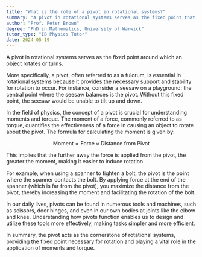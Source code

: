 ```yaml
---
title: "What is the role of a pivot in rotational systems?"
summary: "A pivot in rotational systems serves as the fixed point that enables an object to rotate or turn around it."
author: "Prof. Peter Brown"
degree: "PhD in Mathematics, University of Warwick"
tutor_type: "IB Physics Tutor"
date: 2024-05-19
---
```


A pivot in rotational systems serves as the fixed point around which an object rotates or turns.

More specifically, a pivot, often referred to as a fulcrum, is essential in rotational systems because it provides the necessary support and stability for rotation to occur. For instance, consider a seesaw on a playground: the central point where the seesaw balances is the pivot. Without this fixed point, the seesaw would be unable to tilt up and down.

In the field of physics, the concept of a pivot is crucial for understanding moments and torque. The moment of a force, commonly referred to as torque, quantifies the effectiveness of a force in causing an object to rotate about the pivot. The formula for calculating the moment is given by:

$$
\text{Moment} = \text{Force} \times \text{Distance from Pivot}
$$

This implies that the further away the force is applied from the pivot, the greater the moment, making it easier to induce rotation.

For example, when using a spanner to tighten a bolt, the pivot is the point where the spanner contacts the bolt. By applying force at the end of the spanner (which is far from the pivot), you maximize the distance from the pivot, thereby increasing the moment and facilitating the rotation of the bolt.

In our daily lives, pivots can be found in numerous tools and machines, such as scissors, door hinges, and even in our own bodies at joints like the elbow and knee. Understanding how pivots function enables us to design and utilize these tools more effectively, making tasks simpler and more efficient.

In summary, the pivot acts as the cornerstone of rotational systems, providing the fixed point necessary for rotation and playing a vital role in the application of moments and torque.
    
